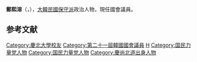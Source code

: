 {{Infobox politician
| name         = 鄭熙溶
| native_name  = 정희용
| image        = 
| caption      = 
| office       = {{flagicon|South Korea}} 第21屆[[韓國國會|韓國國會]]議員
| term_start   = 2020年5月30日
| term_end     = 
| constituency = [[慶尚北道|慶北]][[高靈郡|高靈郡]]、[[星州郡|星州郡]]、[[漆谷郡|漆谷郡]]
| predecessor  = {{tsl|ko|이완영|李完永}}
| successor    = 
| birth_date   = {{Birth date and age|1976|10|1}}
| birth_place  = {{KOR}}[[慶尚北道|慶尚北道]][[漆谷郡|漆谷郡]]
| residence    = [[慶尚北道|慶尚北道]]
| nationality  = {{ROK}}
| party        = {{PPP}}
| otherparty   = {{UFP}}
| other_names  = 
| alma_mater   = [[慶北大學|慶北大學]]
}}

'''鄭熙溶'''（{{kor|정희용|鄭熙溶|Jeong Hee-yong}}，{{bd|1976年|10月1日}}），[[大韓民國|大韓民國]][[保守派|保守派]]政治人物，現任國會議員。

== 参考文献 ==
<references />

{{DEFAULTSORT:Jeong Hee-yong}}
[[Category:慶北大學校友|Category:慶北大學校友]]
[[Category:第二十一屆韓國國會議員|Category:第二十一屆韓國國會議員]]
[[Category:鄭姓|H]]
[[Category:国民力量党人物|Category:国民力量党人物]]
[[Category:国民力量党人物|Category:国民力量党人物]]
[[Category:慶尚北道出身人物|Category:慶尚北道出身人物]]